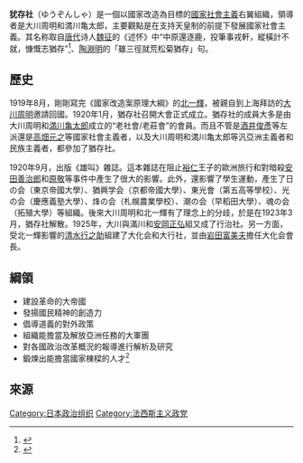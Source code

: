 {{expand language|1=ja|page=猶存社|time=2020-02-18T16:31:32+00:00}}
{{Infobox Political Party
|名字 = 猶存社
|原文名 = {{native name|ja|ゆうぞんしゃ|icon=no}}
|黨代表色 = #000000
|圖像 = 
|圖像說明 = 
|leader1_title= 三尊
|leader1_name= [[大川周明|大川周明]]<br>[[北一輝|北一輝]]<br>[[滿川龜太郎|滿川龜太郎]]
|leader2_title= 
|leader2_name= 
|leader3_title= 
|leader3_name= 
|leader4_title= 
|leader4_name= 
|建立 = 1919年8月1日
|解散 = 1923年3月
|创始人= [[大川周明|大川周明]]<br>[[北一輝|北一輝]]<br>[[滿川龜太郎|滿川龜太郎]]
|總部 = {{JPN-EMP}}
|newspaper = 《雄吼》
|青年組織 = 
|membership_year   = 
|wing1_title = 
|wing1=
|membership = 
|意識形態 = [[法西斯主義|法西斯主義]]<br>[[国家社会主義|国家社会主義]]<br>[[国家主義|国家主義]]
|政治立場 = [[右翼|右翼]]
|国际组织 = 
|官方色彩 = 
|官方網站 = 
|宣傳口號 = 
|seats1_title=[[日本眾議院|眾議院]]
|seats1= {{Infobox political party/seats|0|466|hex=#000000|per=0}}（1923年）
|seats2_title=[[貴族院_(日本)|貴族院]]
|seats2= {{Infobox political party/seats|0|397|hex=#000000|per=0}}（1920年）
|seats3_title  = 
|seats3        = 
|flag = 
|country = 日本
}}

'''犹存社'''（ゆうぞんしゃ）是一個以國家改造為目標的[[國家社會主義|國家社會主義]]右翼組織，領導者是大川周明和満川亀太郎，主要觀點是在支持天皇制的前提下發展國家社會主義。其名称取自[[唐代|唐代]]诗人[[魏征|魏征]]的《述怀》中“中原還逐鹿，投筆事戎軒，縱橫計不就，慷慨志猶存”<ref>{{cite book |author1=満川 亀太郎 |title=三国干渉以後 |date=2013-11-01|publisher=論創社 |isbn=978-4846012854 |page=216}}</ref>、[[陶淵明|陶淵明]]的「雖三徑就荒松菊猶存」句。

==歷史==
1919年8月，剛剛寫完《國家改造案原理大綱》的[[北一輝|北一輝]]，被親自到上海拜訪的[[大川周明|大川周明]]邀請回國。1920年1月，猶存社召開大會正式成立。猶存社的成員大多是由大川周明和[[満川亀太郎|満川亀太郎]]成立的“老社會/老莊會”的會員。而且不管是[[酒井俊彥|酒井俊彥]]等左派還是[[高畑元之|高畑元之]]等國家社會主義者，以及大川周明和満川亀太郎等汎亞洲主義者和民族主義者，都參加了猶存社。

1920年9月，出版《雄叫》雜誌。這本雜誌在阻止[[裕仁|裕仁]]王子的歐洲旅行和對暗殺[[安田善治郎|安田善治郎]]和[[原敬|原敬]]等事件中產生了很大的影響。此外，還影響了學生運動，產生了日の会（東京帝國大學）、猶興学会（京都帝國大學）、東光會（第五高等學校）、光の会（慶應義塾大學）、烽の会（札幌農業學校）、潮の会（早稻田大學）、魂の会（拓殖大學）等組織。後來大川周明和北一輝有了理念上的分歧，於是在1923年3月，猶存社解散。1925年，大川與滿川和[[安岡正弘|安岡正弘]]組又成了行治社。另一方面，受北一輝影響的[[清水行之助|清水行之助]]組建了大化会和大行社，並由[[岩田富美夫|岩田富美夫]]擔任大化会會長。
==綱領==
* 建設革命的大帝國
* 發揚國民精神的創造力
* 倡導道義的對外政策
* 組織能擔當及解放亞洲任務的大軍團
* 對各國政治改革概況的報導進行解析及研究
* 鍛煉出能擔當國家棟樑的人才<ref>{{cite book |author1=黄自进 |title=北一辉的革命情结 |date=2001 |publisher=中央研究院近代史研究所 |isbn=9576717566|page=223}}</ref>

==來源==
{{Reflist}}

[[Category:日本政治组织|Category:日本政治组织]]
[[Category:法西斯主义政党|Category:法西斯主义政党]]